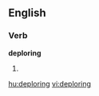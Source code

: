 
==English==

===Verb===
'''deploring'''

# {{present participle of|[[deplore]]}}

[[hu:deploring]]
[[vi:deploring]]